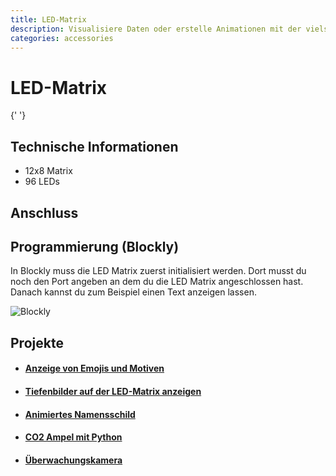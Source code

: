 ```yaml
---
title: LED-Matrix
description: Visualisiere Daten oder erstelle Animationen mit der vielseitigen LED-Matrix.
categories: accessories
---
```



# LED-Matrix

<ImageWithText src={ledMatrix} alt="LED-Matrix" title="LED-Matrix" />{' '}

## Technische Informationen

- 12x8 Matrix
- 96 LEDs

## Anschluss

<TutorialPorts port="io" />

## Programmierung (Blockly)

In Blockly muss die LED Matrix zuerst initialisiert werden. Dort musst du noch den Port angeben an dem du die LED Matrix angeschlossen hast. Danach kannst du zum Beispiel einen Text anzeigen lassen.

![Blockly](/img/hardware-bilder/led-matrix/led-matrix-block.svg)

## Projekte

- #### [Anzeige von Emojis und Motiven](https://sensebox.de/projects/de/2024-04-02-smiley)
- #### [Tiefenbilder auf der LED-Matrix anzeigen](https://sensebox.de/projects/de/2024-04-02-tof-led)
- #### [Animiertes Namensschild](https://sensebox.de/projects/de/2024-04-02-namensschild)
- #### [CO2 Ampel mit Python](https://sensebox.de/projects/de/2024-04-02-circuitpython-co2-ampel)
- #### [Überwachungskamera](https://sensebox.de/projects/de/2024-04-02-%C3%BCberwachungskamera)
